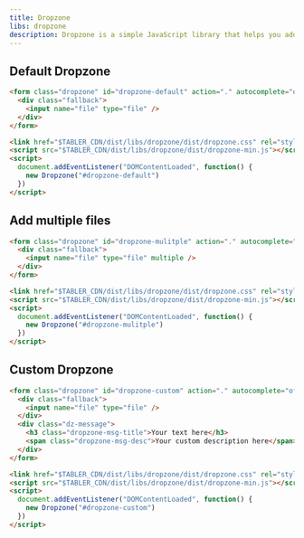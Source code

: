 ```yaml
---
title: Dropzone
libs: dropzone
description: Dropzone is a simple JavaScript library that helps you add file drag and drop functionality to your web forms. It is one of the most popular drag and drop library on the web and is used by millions of people.
---
```


## Default Dropzone

```html example vendors height="240px"
<form class="dropzone" id="dropzone-default" action="." autocomplete="off" novalidate>
  <div class="fallback">
    <input name="file" type="file" />
  </div>
</form>

<link href="$TABLER_CDN/dist/libs/dropzone/dist/dropzone.css" rel="stylesheet" />
<script src="$TABLER_CDN/dist/libs/dropzone/dist/dropzone-min.js"></script>
<script>
  document.addEventListener("DOMContentLoaded", function() {
    new Dropzone("#dropzone-default")
  })
</script>
```

## Add multiple files

```html example vendors height="240px"
<form class="dropzone" id="dropzone-mulitple" action="." autocomplete="off" novalidate>
  <div class="fallback">
    <input name="file" type="file" multiple />
  </div>
</form>

<link href="$TABLER_CDN/dist/libs/dropzone/dist/dropzone.css" rel="stylesheet" />
<script src="$TABLER_CDN/dist/libs/dropzone/dist/dropzone-min.js"></script>
<script>
  document.addEventListener("DOMContentLoaded", function() {
    new Dropzone("#dropzone-mulitple")
  })
</script>
```

## Custom Dropzone

```html example vendors height="240px"
<form class="dropzone" id="dropzone-custom" action="." autocomplete="off" novalidate>
  <div class="fallback">
    <input name="file" type="file" />
  </div>
  <div class="dz-message">
    <h3 class="dropzone-msg-title">Your text here</h3>
    <span class="dropzone-msg-desc">Your custom description here</span>
  </div>
</form>

<link href="$TABLER_CDN/dist/libs/dropzone/dist/dropzone.css" rel="stylesheet" />
<script src="$TABLER_CDN/dist/libs/dropzone/dist/dropzone-min.js"></script>
<script>
  document.addEventListener("DOMContentLoaded", function() {
    new Dropzone("#dropzone-custom")
  })
</script>
```
